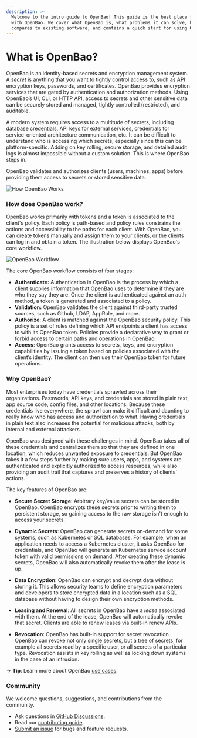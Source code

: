 ```yaml
---
description: >-
  Welcome to the intro guide to OpenBao! This guide is the best place to start
  with OpenBao. We cover what OpenBao is, what problems it can solve, how it
  compares to existing software, and contains a quick start for using OpenBao.
---
```


# What is OpenBao?

OpenBao is an identity-based secrets and encryption management system. A _secret_ is anything that you want to tightly control access to, such as API encryption keys, passwords, and certificates. OpenBao provides encryption services that are gated by authentication and authorization methods. Using OpenBao’s UI, CLI, or HTTP API, access to secrets and other sensitive data can be securely stored and managed, tightly controlled (restricted), and auditable.

A modern system requires access to a multitude of secrets, including database credentials,
API keys for external services, credentials for service-oriented architecture
communication, etc. It can be difficult to understand who is accessing which secrets, especially since this can be platform-specific. Adding on key rolling, secure storage, and
detailed audit logs is almost impossible without a custom solution. This is
where OpenBao steps in.

OpenBao validates and authorizes clients (users, machines, apps) before providing them access to secrets or stored sensitive data.

![How OpenBao Works](/img/how-vault-works.png)

### How does OpenBao work?

OpenBao works primarily with tokens and a token is associated to the client's policy. Each policy is path-based and policy rules constrains the actions and accessibility to the paths for each client. With OpenBao, you can create tokens manually and assign them to your clients, or the clients can log in and obtain a token. The illustration below displays OpenBao's core workflow.

![OpenBao Workflow](/img/vault-workflow-diagram1.png)

 The core OpenBao workflow consists of four stages:

* **Authenticate:** Authentication in OpenBao is the process by which a client supplies information that OpenBao uses to determine if they are who they say they are. Once the client is authenticated against an auth method, a token is generated and associated to a policy.
* **Validation:** OpenBao validates the client against third-party trusted sources, such as Github, LDAP, AppRole, and more.
* **Authorize**: A client is matched against the OpenBao security policy.  This policy is a set of rules defining which API endpoints a client has access to with its OpenBao token. Policies provide a declarative way to grant or forbid access to certain paths and operations in OpenBao.
* **Access**: OpenBao grants access to secrets, keys, and encryption capabilities by issuing a token based on policies associated with the client’s identity. The client can then use their OpenBao token for future operations.

### Why OpenBao?

Most enterprises today have credentials sprawled across their organizations. Passwords, API keys, and credentials are stored in plain text, app source code, config files, and other locations. Because these credentials live everywhere, the sprawl can make it difficult and daunting to really know who has access and authorization to what. Having credentials in plain text also increases the potential for malicious attacks, both by internal and external attackers.

OpenBao was designed with these challenges in mind. OpenBao takes all of these credentials and centralizes them so that they are defined in one location, which reduces unwanted exposure to credentials. But OpenBao takes it a few steps further by making sure users, apps, and systems are authenticated and explicitly authorized to access resources, while also providing an audit trail that captures and preserves a history of clients' actions.

The key features of OpenBao are:

- **Secure Secret Storage**: Arbitrary key/value secrets can be stored
  in OpenBao. OpenBao encrypts these secrets prior to writing them to persistent
  storage, so gaining access to the raw storage isn't enough to access
  your secrets. 

- **Dynamic Secrets**: OpenBao can generate secrets on-demand for some systems,
  such as Kubernetes or SQL databases. For example, when an application needs to
  access a Kubernetes cluster, it asks OpenBao for credentials, and OpenBao will
  generate an Kubernetes service account token with valid permissions on demand.
  After creating these dynamic secrets, OpenBao will also automatically revoke
  them after the lease is up.

- **Data Encryption**: OpenBao can encrypt and decrypt data without storing
  it. This allows security teams to define encryption parameters and
  developers to store encrypted data in a location such as a SQL database
  without having to design their own encryption methods.

- **Leasing and Renewal**: All secrets in OpenBao have a _lease_ associated
  with them. At the end of the lease, OpenBao will automatically revoke that
  secret. Clients are able to renew leases via built-in renew APIs.

- **Revocation**: OpenBao has built-in support for secret revocation. OpenBao
  can revoke not only single secrets, but a tree of secrets, for example
  all secrets read by a specific user, or all secrets of a particular type.
  Revocation assists in key rolling as well as locking down systems in the
  case of an intrusion.

-> **Tip**: Learn more about OpenBao [use cases](/docs/use-cases).

### Community

We welcome questions, suggestions, and contributions from the community.

* Ask questions in [GitHub Discussions](https://github.com/orgs/openbao/discussions).
* Read our [contributing guide](https://github.com/openbao/openbao/blob/main/CONTRIBUTING.md).
* [Submit an issue](https://github.com/openbao/openbao/issues/new/choose) for bugs and feature requests.
